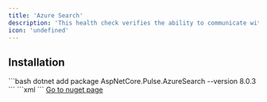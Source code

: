 ```yaml
---
title: 'Azure Search'
description: 'This health check verifies the ability to communicate with Azure Search'
icon: 'undefined'
---
```


## Installation

<Tabs>
  <Tab title=".NET CLI">
    ```bash
    dotnet add package AspNetCore.Pulse.AzureSearch --version 8.0.3
    ```
  </Tab>
  <Tab title="Package Reference">
    ```xml
    <PackageReference Include="AspNetCore.Pulse.AzureSearch" Version="8.0.3" />
    ```
  </Tab>
  <Tab title="Nuget">
    <a href="https://www.nuget.org/packages/AspNetCore.Pulse.AzureSearch/" target="_blank">Go to nuget page</a>
  </Tab>
</Tabs>



